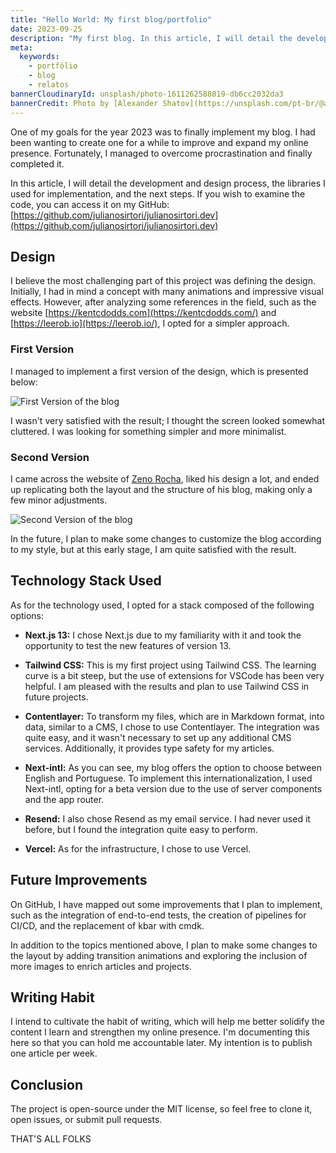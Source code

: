 ```yaml
---
title: "Hello World: My first blog/portfolio"
date: 2023-09-25
description: "My first blog. In this article, I will detail the development process, the technologies I used, the challenges I encountered, and what the next steps will be."
meta:
  keywords:
    - portfólio
    - blog
    - relatos
bannerCloudinaryId: unsplash/photo-1611262588019-db6cc2032da3
bannerCredit: Photo by [Alexander Shatov](https://unsplash.com/pt-br/@alexbemore)
---
```



One of my goals for the year 2023 was to finally implement my blog. I had been wanting to create one for a while to improve and expand my online presence. Fortunately, I managed to overcome procrastination and finally completed it.

In this article, I will detail the development and design process, the libraries I used for implementation, and the next steps. If you wish to examine the code, you can access it on my GitHub: [https://github.com/julianosirtori/julianosirtori.dev](https://github.com/julianosirtori/julianosirtori.dev)

## Design

I believe the most challenging part of this project was defining the design. Initially, I had in mind a concept with many animations and impressive visual effects. However, after analyzing some references in the field, such as the website [https://kentcdodds.com](https://kentcdodds.com/) and [https://leerob.io](https://leerob.io/), I opted for a simpler approach.

### First Version

I managed to implement a first version of the design, which is presented below:

![First Version of the blog](https://res.cloudinary.com/dfgrg43vh/image/upload/f_auto,q_auto/v1/blog/sc7j5iep4zuag6u03gtm)

I wasn't very satisfied with the result; I thought the screen looked somewhat cluttered. I was looking for something simpler and more minimalist.

### Second Version

I came across the website of [Zeno Rocha](https://zenorocha.com/), liked his design a lot, and ended up replicating both the layout and the structure of his blog, making only a few minor adjustments.

![Second Version of the blog](https://res.cloudinary.com/dfgrg43vh/image/upload/f_auto,q_auto/v1/blog/o5tavft6bqr3sfyti0hy)

In the future, I plan to make some changes to customize the blog according to my style, but at this early stage, I am quite satisfied with the result.

## Technology Stack Used

As for the technology used, I opted for a stack composed of the following options:

* **Next.js 13:** I chose Next.js due to my familiarity with it and took the opportunity to test the new features of version 13.

* **Tailwind CSS:** This is my first project using Tailwind CSS. The learning curve is a bit steep, but the use of extensions for VSCode has been very helpful. I am pleased with the results and plan to use Tailwind CSS in future projects.

* **Contentlayer:** To transform my files, which are in Markdown format, into data, similar to a CMS, I chose to use Contentlayer. The integration was quite easy, and it wasn't necessary to set up any additional CMS services. Additionally, it provides type safety for my articles.

* **Next-intl:** As you can see, my blog offers the option to choose between English and Portuguese. To implement this internationalization, I used Next-intl, opting for a beta version due to the use of server components and the app router.

* **Resend:** I also chose Resend as my email service. I had never used it before, but I found the integration quite easy to perform.

* **Vercel:** As for the infrastructure, I chose to use Vercel.

## Future Improvements

On GitHub, I have mapped out some improvements that I plan to implement, such as the integration of end-to-end tests, the creation of pipelines for CI/CD, and the replacement of kbar with cmdk.

In addition to the topics mentioned above, I plan to make some changes to the layout by adding transition animations and exploring the inclusion of more images to enrich articles and projects.

## Writing Habit

I intend to cultivate the habit of writing, which will help me better solidify the content I learn and strengthen my online presence. I'm documenting this here so that you can hold me accountable later. My intention is to publish one article per week.

## Conclusion

The project is open-source under the MIT license, so feel free to clone it, open issues, or submit pull requests.

THAT'S ALL FOLKS

